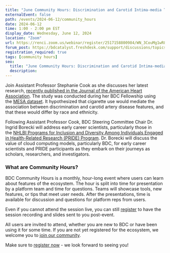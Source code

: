 ```yaml
---
title: "June Community Hours: Discrimination and Carotid Intima-media Thickness: A Multi-Ethnic Study"
externalEvent: false
path: /events/2024-06-12/community_hours
date: 2024-06-12
time: 1:00 - 2:00 pm EST
display_date: Wednesday, June 12, 2024
location: "Zoom"
url: https://renci.zoom.us/webinar/register/2517158800984/WN_3CouMg1wR8Gvyu4jgG7iUw
forum_post: https://bdcatalyst.freshdesk.com/support/discussions/topics/60000407783
registration_required: true
tags: [community hours]
seo:
  title: "June Community Hours: Discrimination and Carotid Intima-media Thickness: A Multi-Ethnic Study"
  description:
---
```

Join Assistant Professor Stephanie Cook as she discusses her latest research, [recently published in the Journal of the American Heart Association](https://www.ahajournals.org/doi/10.1161/JAHA.123.032659). The study was conducted during her BDC Fellowship using the [MESA dataset](https://www.mesa-nhlbi.org/). It hypothesized that cigarette use would mediate the association between discrimination and carotid artery disease features, and that these would differ by race and ethnicity.

Following Assistant Professor Cook, BDC Steering Committee Chair Dr. Ingrid Borecki will address early career scientists, particularly those in the [NHLBI Programs for Inclusion and Diversity Among Individuals Engaged in Health-Related Research (PRIDE) Program](https://www.nhlbi.nih.gov/grants-and-training/training-and-career-development/diversity/pride). Dr. Borecki will discuss the value of cloud computing models, particularly BDC, for early career scientists and PRIDE participants as they embark on their journeys as scholars, researchers, and investigators.

### What are Community Hours?

BDC Community Hours is a monthly, hour-long event where users can learn about features of the ecosystem. The hour is split into time for presentation by a platform team and time for questions. Teams will showcase tools, new features, or tips that meet user needs. After the presentations, time is available for discussion and questions for platform reps from users.

Even if you cannot attend the session live, you can still [register](https://renci.zoom.us/webinar/register/2517158800984/WN_3CouMg1wR8Gvyu4jgG7iUw) to have the session recording and slides sent to you post-event.

All users are invited to attend, whether you are new to BDC or have been using it for some time. If you are not yet registered for the ecosystem, we welcome you to [join our community](/join-bdc/).

Make sure to [register now](https://renci.zoom.us/webinar/register/2517158800984/WN_3CouMg1wR8Gvyu4jgG7iUw) - we look forward to seeing you!
